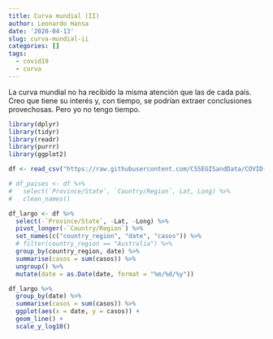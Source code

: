 ```yaml
---
title: Curva mundial (II)
author: Leonardo Hansa
date: '2020-04-13'
slug: curva-mundial-ii
categories: []
tags:
  - covid19
  - curva
---
```


La curva mundial no ha recibido la misma atención que las de cada país. Creo que tiene su interés y, con tiempo, se podrían extraer conclusiones provechosas. Pero yo no tengo tiempo.

```r
library(dplyr)
library(tidyr)
library(readr)
library(purrr)
library(ggplot2)

df <- read_csv("https://raw.githubusercontent.com/CSSEGISandData/COVID-19/master/csse_covid_19_data/csse_covid_19_time_series/time_series_covid19_confirmed_global.csv")

# df_paises <- df %>% 
#   select(`Province/State`, `Country/Region`, Lat, Long) %>% 
#   clean_names()

df_largo <- df %>% 
  select(-`Province/State`, -Lat, -Long) %>% 
  pivot_longer(-`Country/Region`) %>% 
  set_names(c("country_region", "date", "casos")) %>% 
  # filter(country_region == "Australia") %>% 
  group_by(country_region, date) %>% 
  summarise(casos = sum(casos)) %>% 
  ungroup() %>% 
  mutate(date = as.Date(date, format = "%m/%d/%y"))

df_largo %>% 
  group_by(date) %>% 
  summarise(casos = sum(casos)) %>% 
  ggplot(aes(x = date, y = casos)) + 
  geom_line() + 
  scale_y_log10()
```

